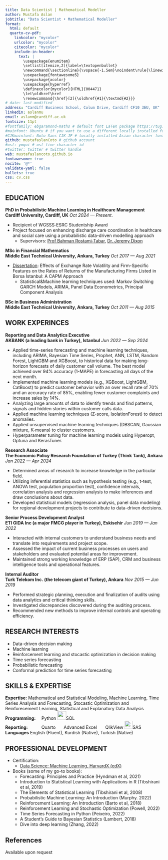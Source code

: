```yaml
---
title: Data Scientist | Mathematical Modeller
author: Mustafa Aslan
jobtitle: "Data Scientist • Mathematical Modeller"
format:
  html: default
  quarto-cv-pdf:
    linkcolor: "mycolor"
    urlcolor: "mycolor"
    citecolor: "mycolor"
    include-in-header:
      text: |
        \usepackage{enumitem}
        \setlist[itemize,2]{label=\textopenbullet}
        \newcommand{\sectionline}{\vspace{-1.5em}\noindent\rule{\linewidth}{0.8pt}\vspace{-0.5em}}
        \usepackage{fontawesome5}
        \usepackage{xcolor}
        \usepackage{hyperref}
        \definecolor{mycolor}{HTML}{004471}
        \let\oldhref\href
        \renewcommand{\href}[2]{\oldhref{#1}{\textmd{#2}}}
# date: last-modified
address: "Cardiff Business School, Colum Drive, Cardiff CF10 3EU, UK"
linkedin: aslanmu
email: aslanm@cardiff.ac.uk
fontsize: 11pt
#fontfamily: ebgaramond-maths # default font LaTeX package https://tug.org/FontCatalogue/about.html
#mainfont: Ubuntu # if you want to use a different locally installed font
#CJKmainfont: Noto Sans CJK JP # locally installed Asian character font, must use with xelatex
github: mustafaslanCoto # github account
#osf: ymqui # osf five character id
#twitter: twitter # twitter handle
web: mustafaslancoto.github.io
fontawesome: true
nocite: '@*'
validate-yaml: false
bullets: true
css: cv.css
---
```


<!-- ```{=html}
<!-- ::: print-only
\begin{center}
\faEnvelope\  \href{mailto:aslanm@cardiff.ac.uk}{aslanm@cardiff.ac.uk} \ \faGithub\  \href{https://github.com/mustafaslanCoto}{mustafaslanCoto} \ \faGlobe\  \href{https://mustafaslancoto.github.io}{mustafaslancoto.github.io} \ \faLinkedin\  \href{https://www.linkedin.com/in/mustafa-aslan-047b4780/}{LinkedIn}
\end{center}
::: -->

\setlist[itemize,2]{label=\textopenbullet}

## **EDUCATION**

\sectionline

**PhD in Probabilistic Machine Learning in Healthcare Management**\
[**Cardiff University, Cardiff, UK**]{.cvinstitution} \hfill [*Oct 2024 --- Present*]{.cvdate}.

-   Recipient of WGSSS‑ESRC Studentship Award
-   Project focused on enhancing discharge care coordination in healthcare and social care using a probabilistic data-driven modelling approach
    -   Supervisors: [Prof Bahman Rostami‑Tabar](https://www.bahmanrt.com/), [Dr. Jeremy Dixon](https://profiles.cardiff.ac.uk/staff/dixonj7)

**MSc in Financial Mathematics**\
[**Middle East Technical University, Ankara, Turkey**]{.cvinstitution} \hfill [*Oct 2017 --- Aug 2021*]{.cvdate}

-   [Dissertation](https://open.metu.edu.tr/handle/11511/93166): Effects of Exchange Rate Volatility and Firm-Specific Features on the Rates of Returns of the Manufacturing Firms Listed in Borsa İstanbul: A CAPM Approach
    -   Statistical&Machine learning techniques used: Markov Switching GARCH Models, ARIMA, Panel Data Econometrics, Principal Component Analysis

**BSc in Business Administration**\
[**Middle East Technical University, Ankara, Turkey**]{.cvinstitution} \hfill [*Oct 2011 --- Aug 2015*]{.cvdate}

## **WORK EXPERINCES**

\sectionline

**Reporting and Data Analytics Executive**\
[**AKBANK (a leading bank in Turkey), Istanbul**]{.cvinstitution} \hfill [*Jun 2022 --- Sep 2024*]{.cvdate}

-   Applied time-series forecasting and machine learning techniques, including ARIMA, Bayesian Time Series, Prophet, ANN, LSTM, Random Forest, LightGBM and XGBoost, to historical data for making long-horizon forecasts of daily customer call volume. The best model achieved over 94% accuracy (1-MAPE) in forecasting all days of the next month.
-   Implemented machine learning models (e.g., XGBoost, LightGBM, CatBoost) to predict customer behavior with an over recall rate of 70% and an accuracy rate of 85%, enabling fewer customer complaints and increase sales by 14%.
-   Analyzing large amounts of data to identify trends and find patterns, signals and hidden stories within customer calls data.
-   Applied machine learning techniques (Z-score, IsolationForest) to detect anomalies.
-   Applied unsupervised machine learning techniques (DBSCAN, Gaussian mixture, K-means) to cluster customers.
-   Hyperparameter tuning for machine learning models using Hyperopt, Optuna and KerasTuner.

**Research Associate**\
[**The Economic Policy Research Foundation of Turkey (Think Tank), Ankara**]{.cvinstitution} \hfill [*Jan 2022 --- Apr 2024*]{.cvdate}

-   Determined areas of research to increase knowledge in the particular field.
-   Utilizing inferential statistics such as hypothesis testing (e.g., t-test, ANOVA test, population proportion test), confidence intervals, correlation analysis and regression analysis to make inferences and draw conclusions about data.
-   Developed statistical models (regression analysis, panel data modeling) for regional development projects to contribute to data-driven decisions.

**Senior Process Development Analyst**\
[**ETI GIDA Inc (a major FMCG player in Turkey), Eskisehir**]{.cvinstitution} \hfill [*Jun 2019 --- Jan 2022*]{.cvdate}

-   Interacted with internal customers to understand business needs and translate into requirements and project scope.
-   Assessed the impact of current business processes on users and stakeholders and evaluated potential areas for improvement.
-   Maintained strong working knowledge of ERP (SAP), CRM and business intelligence tools and operational features.

**Internal Auditor**\
[**Turk Telekom Inc. (the telecom giant of Turkey), Ankara**]{.cvinstitution} \hfill [*Nov 2015 --- Jun 2019*]{.cvdate}

-   Performed strategic planning, execution and finalization of audits using data analytics and critical thinking skills.
-   Investigated discrepancies discovered during the auditing process.
-   Recommended new methods to improve internal controls and operating efficiency.

## **RESEARCH INTERESTS** {style="page-break-before: always"}

\sectionline

-   Data-driven decision making
-   Machine learning
-   Reinforcement learning and stocastic optimization in decision making
-   Time series forecasting
-   Probabilistic forecasting
-   Conformal prediction for time series forecasting

## **SKILLS & EXPERTISE** {style="page-break-before: always"}

\sectionline

**Expertise:** Mathematical and Statistical Modeling, Machine Learning, Time Series Analysis and Forecasting, Stocastic Optimization and Reinforecement Learning, Statistical and Explanatory Data Analysis\
**Programming:** ![](images/python.jpeg){width="15"}Python ![](images/sql.png){width="28"}SQL\
**Reporting:** ![](images/quarto.png){width="40" height="10"}Quarto ![](images/excel.png){width="22" height="15"}Advanced Excel ![](images/qlick.png){width="23" height="10"}QlikView ![](images/sas.png){width="26"}SAS\
**Languages** English (Fluent), Kurdish (Native), Turkish (Native)

## **PROFESSIONAL DEVELOPMENT** {style="page-break-before: always"}

\sectionline

-   Certification:
    -   [Data Science: Machine Learning, HarvardX (edX)](https://courses.edx.org/certificates/f1ae5e21826241a5ad7ebb4de58dabb4)
-   Books (some of my go-to books):
    -   Forecasting: Principles and Practice (Hyndman et al, 2021)
    -   Introduction to Statistical Learning with Applications in R (Tibshirani et al, 2019)
    -   The Elements of Statistical Learning (Tibshirani et al, 2008)
    -   Probabilistic Machine Learning: An Introduction (Murphy. 2022)
    -   Reinforcement Learning: An Introduction (Barto et al, 2018)
    -   Reinforcement Learning and Stochastic Optimization (Powell, 2022)
    -   Time Series Forecasting in Python (Peixeiro, 2022)
    -   A Student’s Guide to Bayesian Statistics (Lambert, 2018)
    -   Dive into deep learning (Zhang, 2022)

::: print-only
## **References** {.unlisted}

\sectionline

Available upon request
:::
